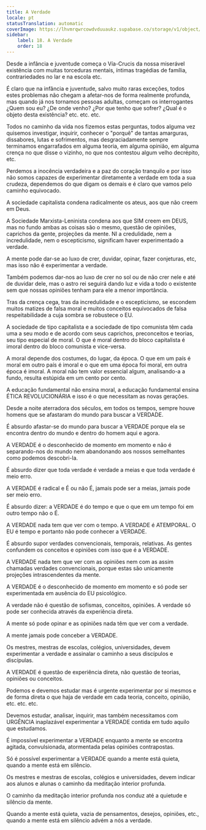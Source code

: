 ```yaml
---
title: A Verdade
locale: pt
statusTranslation: automatic
coverImage: https://lhvmrqwrcowdvduuaukz.supabase.co/storage/v1/object/public/strapi-uploads/small_cover-educacion-fundamental.webp-2d51a7828a2b1309555be27f7e2a61a0.webp
sidebar:
    label: 18. A Verdade
    order: 18
---
```

Desde a infância e juventude começa o Vía-Crucis da nossa miserável existência com muitas torceduras mentais, íntimas tragédias de família, contrariedades no lar e na escola etc.

É claro que na infância e juventude, salvo muito raras exceções, todos estes problemas não chegam a afetar-nos de forma realmente profunda, mas quando já nos tornamos pessoas adultas, começam os interrogantes ¿Quem sou eu? ¿De onde venho? ¿Por que tenho que sofrer? ¿Qual é o objeto desta existência? etc. etc. etc.

Todos no caminho da vida nos fizemos estas perguntas, todos alguma vez quisemos investigar, inquirir, conhecer o "porquê" de tantas amarguras, dissabores, lutas e sofrimentos, mas desgraciadamente sempre terminamos engarrafados em alguma teoria, em alguma opinião, em alguma crença no que disse o vizinho, no que nos contestou algum velho decrépito, etc.

Perdemos a inocência verdadeira e a paz do coração tranquilo e por isso não somos capazes de experimentar diretamente a verdade em toda a sua crudeza, dependemos do que digam os demais e é claro que vamos pelo caminho equivocado.

A sociedade capitalista condena radicalmente os ateus, aos que não creem em Deus.

A Sociedade Marxista-Leninista condena aos que SIM creem em DEUS, mas no fundo ambas as coisas são o mesmo, questão de opiniões, caprichos da gente, projeções da mente. NI a credulidade, nem a incredulidade, nem o escepticismo, significam haver experimentado a verdade.

A mente pode dar-se ao luxo de crer, duvidar, opinar, fazer conjeturas, etc, mas isso não é experimentar a verdade.

Também podemos dar-nos ao luxo de crer no sol ou de não crer nele e até de duvidar dele, mas o astro rei seguirá dando luz e vida a todo o existente sem que nossas opiniões tenham para ele a menor importância.

Tras da crença cega, tras da incredulidade e o escepticismo, se escondem muitos matizes de falsa moral e muitos conceitos equivocados de falsa respeitabilidade a cuja sombra se robustece o EU.

A sociedade de tipo capitalista e a sociedade de tipo comunista têm cada uma a seu modo e de acordo com seus caprichos, preconceitos e teorias, seu tipo especial de moral. O que é moral dentro do bloco capitalista é imoral dentro do bloco comunista e vice-versa.

A moral depende dos costumes, do lugar, da época. O que em um país é moral em outro país é imoral e o que em uma época foi moral, em outra época é imoral. A moral não tem valor essencial algum, analisando-a a fundo, resulta estúpida em um cento por cento.

A educação fundamental não ensina moral, a educação fundamental ensina ÉTICA REVOLUCIONÁRIA e isso é o que necessitam as novas gerações.

Desde a noite aterradora dos séculos, em todos os tempos, sempre houve homens que se afastaram do mundo para buscar a VERDADE.

É absurdo afastar-se do mundo para buscar a VERDADE porque ela se encontra dentro do mundo e dentro do homem aqui e agora.

A VERDADE é o desconhecido de momento em momento e não é separando-nos do mundo nem abandonando aos nossos semelhantes como podemos descobri-la.

É absurdo dizer que toda verdade é verdade a meias e que toda verdade é meio erro.

A VERDADE é radical e É ou não É, jamais pode ser a meias, jamais pode ser meio erro.

É absurdo dizer: a VERDADE é do tempo e que o que em um tempo foi em outro tempo não o É.

A VERDADE nada tem que ver com o tempo. A VERDADE é ATEMPORAL. O EU é tempo e portanto não pode conhecer a VERDADE.

É absurdo supor verdades convencionais, temporais, relativas. As gentes confundem os conceitos e opiniões com isso que é a VERDADE.

A VERDADE nada tem que ver com as opiniões nem com as assim chamadas verdades convencionais, porque estas são unicamente projeções intrascendentes da mente.

A VERDADE é o desconhecido de momento em momento e só pode ser experimentada em ausência do EU psicológico.

A verdade não é questão de sofismas, conceitos, opiniões. A verdade só pode ser conhecida através da experiência direta.

A mente só pode opinar e as opiniões nada têm que ver com a verdade.

A mente jamais pode conceber a VERDADE.

Os mestres, mestras de escolas, colégios, universidades, devem experimentar a verdade e assinalar o caminho a seus discípulos e discípulas.

A VERDADE é questão de experiência direta, não questão de teorias, opiniões ou conceitos.

Podemos e devemos estudar mas é urgente experimentar por si mesmos e de forma direta o que haja de verdade em cada teoria, conceito, opinião, etc. etc. etc.

Devemos estudar, analisar, inquirir, mas também necessitamos com URGÊNCIA inaplazável experimentar a VERDADE contida em tudo aquilo que estudamos.

É impossível experimentar a VERDADE enquanto a mente se encontra agitada, convulsionada, atormentada pelas opiniões contrapostas.

Só é possível experimentar a VERDADE quando a mente está quieta, quando a mente está em silêncio.

Os mestres e mestras de escolas, colégios e universidades, devem indicar aos alunos e alunas o caminho da meditação interior profunda.

O caminho da meditação interior profunda nos conduz até a quietude e silêncio da mente.

Quando a mente está quieta, vazia de pensamentos, desejos, opiniões, etc., quando a mente está em silêncio advém a nós a verdade.

